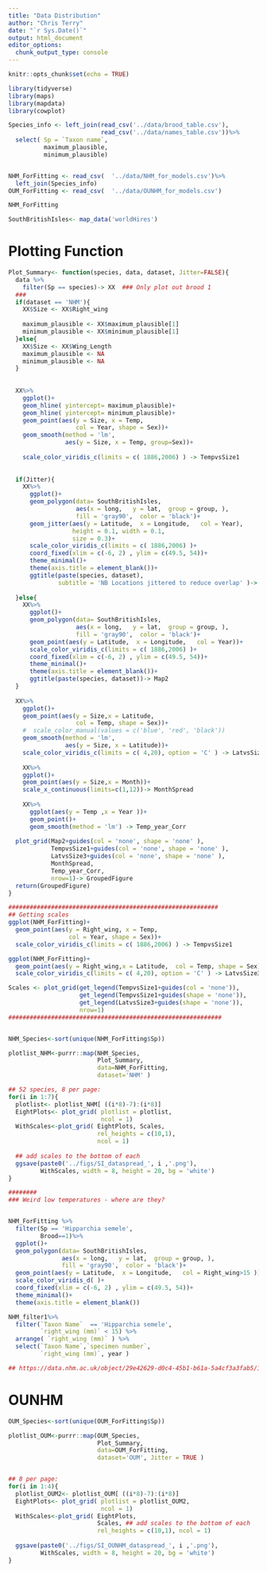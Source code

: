```yaml
---
title: "Data Distribution"
author: "Chris Terry"
date: "`r Sys.Date()`"
output: html_document
editor_options: 
  chunk_output_type: console
---
```


```r
knitr::opts_chunk$set(echo = TRUE)
```



```R
library(tidyverse)
library(maps)
library(mapdata)    
library(cowplot)

Species_info <- left_join(read_csv('../data/brood_table.csv'),
                          read_csv('../data/names_table.csv'))%>%
  select( Sp = `Taxon name`,
          maximum_plausible,
          minimum_plausible)


NHM_ForFitting <- read_csv(  '../data/NHM_for_models.csv')%>%
  left_join(Species_info)
OUM_ForFitting <- read_csv(  '../data/OUNHM_for_models.csv')

NHM_ForFitting

SouthBritishIsles<- map_data('worldHires') 

```

# Plotting Function

```r
Plot_Summary<- function(species, data, dataset, Jitter=FALSE){
  data %>%
    filter(Sp == species)-> XX  ### Only plot out brood 1
  ### 
  if(dataset == 'NHM'){
    XX$Size <- XX$Right_wing
    
    maximum_plausible <- XX$maximum_plausible[1]
    minimum_plausible <- XX$minimum_plausible[1]
  }else{
    XX$Size <- XX$Wing_Length 
    maximum_plausible <- NA
    minimum_plausible <- NA
  }
  
  
  XX%>%
    ggplot()+
    geom_hline( yintercept= maximum_plausible)+
    geom_hline( yintercept= minimum_plausible)+
    geom_point(aes(y = Size, x = Temp, 
                   col = Year, shape = Sex))+
    geom_smooth(method = 'lm', 
                aes(y = Size, x = Temp, group=Sex))+
    
    scale_color_viridis_c(limits = c( 1886,2006) ) -> TempvsSize1
  
  
  if(Jitter){
    XX%>%
      ggplot()+
      geom_polygon(data= SouthBritishIsles,
                   aes(x = long,   y = lat,  group = group, ),
                   fill = 'gray90',  color = 'black')+
      geom_jitter(aes(y = Latitude,  x = Longitude,   col = Year),
                  height = 0.1, width = 0.1, 
                  size = 0.3)+
      scale_color_viridis_c(limits = c( 1886,2006) )+
      coord_fixed(xlim = c(-6, 2) , ylim = c(49.5, 54))+
      theme_minimal()+
      theme(axis.title = element_blank())+
      ggtitle(paste(species, dataset),
              subtitle = 'NB Locations jittered to reduce overlap' )-> Map2
    
  }else{
    XX%>%
      ggplot()+
      geom_polygon(data= SouthBritishIsles,
                   aes(x = long,   y = lat,  group = group, ),
                   fill = 'gray90',  color = 'black')+
      geom_point(aes(y = Latitude,  x = Longitude,   col = Year))+
      scale_color_viridis_c(limits = c( 1886,2006) )+
      coord_fixed(xlim = c(-6, 2) , ylim = c(49.5, 54))+
      theme_minimal()+
      theme(axis.title = element_blank())+
      ggtitle(paste(species, dataset))-> Map2
  }
  
  XX%>%
    ggplot()+
    geom_point(aes(y = Size,x = Latitude, 
                   col = Temp, shape = Sex))+
    #  scale_color_manual(values = c('blue', 'red', 'black')) 
    geom_smooth(method = 'lm', 
                aes(y = Size, x = Latitude))+
    scale_color_viridis_c(limits = c( 4,20), option = 'C' ) -> LatvsSize3
  
    XX%>%
    ggplot()+
    geom_point(aes(y = Size,x = Month))+
    scale_x_continuous(limits=c(1,12))-> MonthSpread
    
    XX%>%
      ggplot(aes(y = Temp ,x = Year ))+
      geom_point()+
      geom_smooth(method = 'lm') -> Temp_year_Corr
    
  plot_grid(Map2+guides(col = 'none', shape = 'none' ),
            TempvsSize1+guides(col = 'none', shape = 'none' ),
            LatvsSize3+guides(col = 'none', shape = 'none' ),
            MonthSpread, 
            Temp_year_Corr,
            nrow=1)-> GroupedFigure
  return(GroupedFigure)
}

###########################################################
## Getting scales
ggplot(NHM_ForFitting)+
  geom_point(aes(y = Right_wing, x = Temp, 
                 col = Year, shape = Sex))+
  scale_color_viridis_c(limits = c( 1886,2006) ) -> TempvsSize1

ggplot(NHM_ForFitting)+
  geom_point(aes(y = Right_wing,x = Latitude,  col = Temp, shape = Sex))+
  scale_color_viridis_c(limits = c( 4,20), option = 'C' ) -> LatvsSize3

Scales <- plot_grid(get_legend(TempvsSize1+guides(col = 'none')),
                    get_legend(TempvsSize1+guides(shape = 'none')),
                    get_legend(LatvsSize3+guides(shape = 'none')),
                    nrow=1)
############################################################


NHM_Species<-sort(unique(NHM_ForFitting$Sp))

plotlist_NHM<-purrr::map(NHM_Species,
                         Plot_Summary,
                         data=NHM_ForFitting, 
                         dataset='NHM' )

## 52 species, 8 per page:
for(i in 1:7){
  plotlist<- plotlist_NHM[ ((i*8)-7):(i*8)]
  EightPlots<- plot_grid( plotlist = plotlist,
                          ncol = 1)
  WithScales<-plot_grid( EightPlots, Scales,
                         rel_heights = c(10,1),
                         ncol = 1)
  
  ## add scales to the bottom of each
  ggsave(paste0('../figs/SI_dataspread_', i ,'.png'), 
         WithScales, width = 8, height = 20, bg = 'white')
}

########
### Weird low temperatures - where are they?


NHM_ForFitting %>%
  filter(Sp == 'Hipparchia semele',
         Brood==1)%>%
  ggplot()+
  geom_polygon(data= SouthBritishIsles,
               aes(x = long,   y = lat,  group = group, ),
               fill = 'gray90',  color = 'black')+
  geom_point(aes(y = Latitude,  x = Longitude,   col = Right_wing>15 ))+
  scale_color_viridis_d( )+
  coord_fixed(xlim = c(-6, 2) , ylim = c(49.5, 54))+
  theme_minimal()+
  theme(axis.title = element_blank())

NHM_filter1%>%
  filter(`Taxon Name`  == 'Hipparchia semele',
         `right_wing (mm)` < 15) %>%
  arrange( `right_wing (mm)` ) %>%
  select(`Taxon Name`,`specimen number`,
         `right_wing (mm)`, year )

## https://data.nhm.ac.uk/object/29e42629-d0c4-45b1-b61a-5a4cf3a3fab5/1748251284062  # Nothing weird about the image. 

```


# OUNHM

```r
OUM_Species<-sort(unique(OUM_ForFitting$Sp))

plotlist_OUM<-purrr::map(OUM_Species,
                         Plot_Summary,
                         data=OUM_ForFitting, 
                         dataset='OUM', Jitter = TRUE )


## 8 per page:
for(i in 1:4){
  plotlist_OUM2<- plotlist_OUM[ ((i*8)-7):(i*8)]
  EightPlots<- plot_grid( plotlist = plotlist_OUM2,
                          ncol = 1)
  WithScales<-plot_grid( EightPlots,
                         Scales, ## add scales to the bottom of each
                         rel_heights = c(10,1), ncol = 1)
  
  ggsave(paste0('../figs/SI_OUNHM_dataspread_', i ,'.png'), 
         WithScales, width = 8, height = 20, bg = 'white')
}

```
